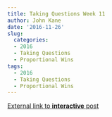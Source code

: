```yaml
---
title: Taking Questions Week 11
author: John Kane
date: '2016-11-26'
slug: 
  categories:
  - 2016
  - Taking Questions 
  - Proportional Wins
tags: 
  - 2016
  - Taking Questions
  - Proportional Wins
---
```

  
[External link to **interactive** post](https://badnewz.shinyapps.io/takingquestionsweek11/)